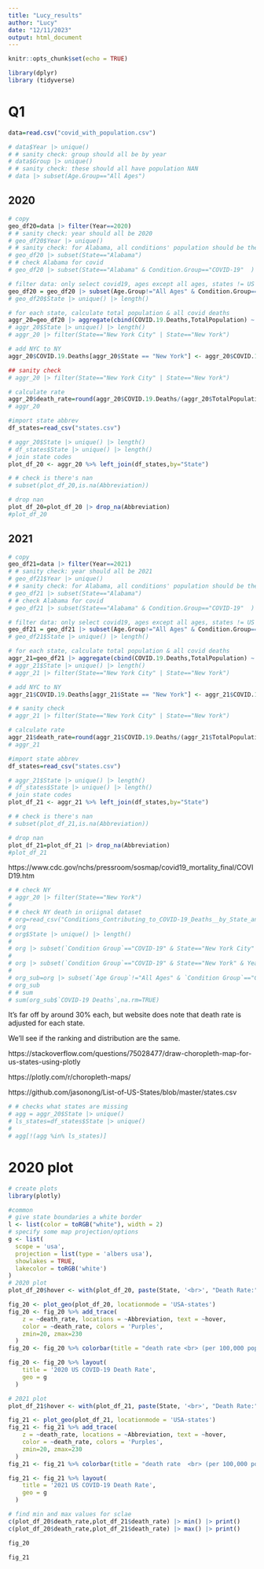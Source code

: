 ```yaml
---
title: "Lucy_results"
author: "Lucy"
date: "12/11/2023"
output: html_document
---
```




```r
knitr::opts_chunk$set(echo = TRUE)
```

```r
library(dplyr)
library (tidyverse)
```

# Q1
```r
data=read.csv("covid_with_population.csv")
```

```r
# data$Year |> unique()
# # sanity check: group should all be by year
# data$Group |> unique()
# # sanity check: these should all have population NAN
# data |> subset(Age.Group=="All Ages")
```

## 2020
```r
# copy
geo_df20=data |> filter(Year==2020)
# # sanity check: year should all be 2020
# geo_df20$Year |> unique()
# # sanity check: for Alabama, all conditions' population should be the same
# geo_df20 |> subset(State=="Alabama")
# # check Alabama for covid
# geo_df20 |> subset(State=="Alabama" & Condition.Group=="COVID-19"  )

# filter data: only select covid19, ages except all ages, states != US
geo_df20 = geo_df20 |> subset(Age.Group!="All Ages" & Condition.Group=="COVID-19" & State!="United States")
# geo_df20$State |> unique() |> length()

# for each state, calculate total population & all covid deaths
aggr_20=geo_df20 |> aggregate(cbind(COVID.19.Deaths,TotalPopulation) ~ State, FUN = sum,na.action = na.pass)
# aggr_20$State |> unique() |> length()
# aggr_20 |> filter(State=="New York City" | State=="New York")

# add NYC to NY
aggr_20$COVID.19.Deaths[aggr_20$State == "New York"] <- aggr_20$COVID.19.Deaths[aggr_20$State == "New York"]+aggr_20$COVID.19.Deaths[aggr_20$State == "New York City"]

## sanity check
# aggr_20 |> filter(State=="New York City" | State=="New York")

# calculate rate
aggr_20$death_rate=round(aggr_20$COVID.19.Deaths/(aggr_20$TotalPopulation/100000), digits = 1)
# aggr_20

#import state abbrev
df_states=read_csv("states.csv")

# aggr_20$State |> unique() |> length()
# df_states$State |> unique() |> length()
# join state codes
plot_df_20 <- aggr_20 %>% left_join(df_states,by="State")

# # check is there's nan
# subset(plot_df_20,is.na(Abbreviation))

# drop nan
plot_df_20=plot_df_20 |> drop_na(Abbreviation)
#plot_df_20


```



## 2021
```r
# copy
geo_df21=data |> filter(Year==2021)
# # sanity check: year should all be 2021
# geo_df21$Year |> unique()
# # sanity check: for Alabama, all conditions' population should be the same
# geo_df21 |> subset(State=="Alabama")
# # check Alabama for covid
# geo_df21 |> subset(State=="Alabama" & Condition.Group=="COVID-19"  )

# filter data: only select covid19, ages except all ages, states != US
geo_df21 = geo_df21 |> subset(Age.Group!="All Ages" & Condition.Group=="COVID-19" & State!="United States")
# geo_df21$State |> unique() |> length()

# for each state, calculate total population & all covid deaths
aggr_21=geo_df21 |> aggregate(cbind(COVID.19.Deaths,TotalPopulation) ~ State, FUN = sum,na.action = na.pass)
# aggr_21$State |> unique() |> length()
# aggr_21 |> filter(State=="New York City" | State=="New York")

# add NYC to NY
aggr_21$COVID.19.Deaths[aggr_21$State == "New York"] <- aggr_21$COVID.19.Deaths[aggr_21$State == "New York"]+aggr_21$COVID.19.Deaths[aggr_21$State == "New York City"]

# # sanity check
# aggr_21 |> filter(State=="New York City" | State=="New York")

# calculate rate
aggr_21$death_rate=round(aggr_21$COVID.19.Deaths/(aggr_21$TotalPopulation/100000), digits = 1)
# aggr_21

#import state abbrev
df_states=read_csv("states.csv")

# aggr_21$State |> unique() |> length()
# df_states$State |> unique() |> length()
# join state codes
plot_df_21 <- aggr_21 %>% left_join(df_states,by="State")

# # check is there's nan
# subset(plot_df_21,is.na(Abbreviation)) 

# drop nan
plot_df_21=plot_df_21 |> drop_na(Abbreviation)
#plot_df_21


```



https://www.cdc.gov/nchs/pressroom/sosmap/covid19_mortality_final/COVID19.htm
```r


# # check NY
# aggr_20 |> filter(State=="New York")
# 
# # check NY death in oriignal dataset
# org=read_csv("Conditions_Contributing_to_COVID-19_Deaths__by_State_and_Age__Provisional_2020-2023.csv")
# org
# org$State |> unique() |> length()
# 
# org |> subset(`Condition Group`=="COVID-19" & State=="New York City" & Year==2020 & Group=='By Year')
# 
# org |> subset(`Condition Group`=="COVID-19" & State=="New York" & Year==2021 & Group=='By Year')
# 
# org_sub=org |> subset(`Age Group`!="All Ages" & `Condition Group`=="COVID-19" & State=="New York" & Year==2020 & Group=='By Year')
# org_sub
# # sum
# sum(org_sub$`COVID-19 Deaths`,na.rm=TRUE)
```

It's far off by around 30% each, but website does note that death rate is adjusted for each state.

We'll see if the ranking and distribution are the same.

https://stackoverflow.com/questions/75028477/draw-choropleth-map-for-us-states-using-plotly

https://plotly.com/r/choropleth-maps/

https://github.com/jasonong/List-of-US-States/blob/master/states.csv


```r
# # checks what states are missing
# agg = aggr_20$State |> unique()
# ls_states=df_states$State |> unique()
# 
# agg[!(agg %in% ls_states)]

```



# 2020 plot
```r
# create plots
library(plotly)

#common
# give state boundaries a white border
l <- list(color = toRGB("white"), width = 2)
# specify some map projection/options
g <- list(
  scope = 'usa',
  projection = list(type = 'albers usa'),
  showlakes = TRUE,
  lakecolor = toRGB('white')
)
# 2020 plot
plot_df_20$hover <- with(plot_df_20, paste(State, '<br>', "Death Rate:", death_rate, '<br>', "Death Count:",COVID.19.Deaths))

fig_20 <- plot_geo(plot_df_20, locationmode = 'USA-states')
fig_20 <- fig_20 %>% add_trace(
    z = ~death_rate, locations = ~Abbreviation, text = ~hover,
    color = ~death_rate, colors = 'Purples',
    zmin=20, zmax=230
  )
fig_20 <- fig_20 %>% colorbar(title = "death rate <br> (per 100,000 population)")

fig_20 <- fig_20 %>% layout(
    title = '2020 US COVID-19 Death Rate',
    geo = g
  )

# 2021 plot
plot_df_21$hover <- with(plot_df_21, paste(State, '<br>', "Death Rate:", death_rate, '<br>', "Death Count:",COVID.19.Deaths))

fig_21 <- plot_geo(plot_df_21, locationmode = 'USA-states')
fig_21 <- fig_21 %>% add_trace(
    z = ~death_rate, locations = ~Abbreviation, text = ~hover,
    color = ~death_rate, colors = 'Purples',
    zmin=20, zmax=230
  )
fig_21 <- fig_21 %>% colorbar(title = "death rate  <br> (per 100,000 population)")

fig_21 <- fig_21 %>% layout(
    title = '2021 US COVID-19 Death Rate',
    geo = g
  )

```

```r
# find min and max values for sclae
c(plot_df_20$death_rate,plot_df_21$death_rate) |> min() |> print()
c(plot_df_20$death_rate,plot_df_21$death_rate) |> max() |> print()
```

```r
fig_20
```
```r
fig_21
```
